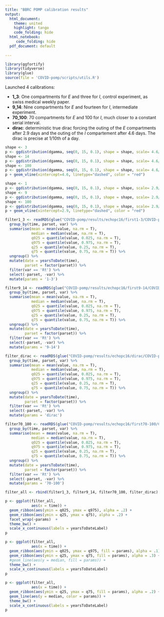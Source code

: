 ```yaml
---
title: "BBRC POMP calibration results"
output:
  html_document:
    theme: united
    highlight: tango
    code_folding: hide
  html_notebook:
     code_folding: hide
  pdf_document: default
  
---
```


```r
library(ggfortify)
library(tidyverse)
library(glue)
source(file = 'COVID-pomp/scripts/utils.R')
```

Launched 4 calibrations:

 - **1_3**: One compartments for $E$ and three for $I$, control experiment, as swiss medical weekly paper.
 - **9_14**: Nine compartments for $E$ and fourteen for $I$, intermediate experiment.
 - **70_100**: 70 compartments for $E$ and 100 for $I$, much closer to a constant serial interval.
 - **dirac**: deterministic true dirac forcing the outing of the $E$ compartments after 2.9 days and  the outing of the $I$ compartement after 4.6 days. The dirac is precise at 1/10th of a day.

```r
shape <- 3
p <- ggdistribution(dgamma, seq(0, 15, 0.1), shape = shape, scale= 4.6/shape, c = 'green')
shape <- 14
p <- ggdistribution(dgamma, seq(0, 15, 0.1), shape = shape, scale= 4.6/shape, p = p, c= 'blue')
shape <- 100
p <- ggdistribution(dgamma, seq(0, 15, 0.1), shape = shape, scale= 4.6/shape, p = p, c= 'orange')
p + geom_vline(xintercept=4.6, linetype="dashed", color = "red")
```

```r

shape <- 1
p <- ggdistribution(dgamma, seq(0, 15, 0.1), shape = shape, scale= 2.9/shape, c = 'green')
shape <- 9
p <- ggdistribution(dgamma, seq(0, 15, 0.1), shape = shape, scale= 2.9/shape, p = p, c= 'blue')
shape <- 100
p <- ggdistribution(dgamma, seq(0, 15, 0.1), shape = shape, scale= 2.9/shape, p = p, c= 'orange')
p + geom_vline(xintercept=2.9, linetype="dashed", color = "red")
```

```r
filter1_3 <- readRDS(glue("COVID-pomp/results/echopc16/first1-3/COVID-pomp/results/filtered_COVID_CH_CH_d-deltah_R0_0-I_0-id2o_30_NB_1_3.rds")) %>%   
  group_by(time, parset, var) %>% 
  summarise(mean = mean(value, na.rm = T),
            median = median(value, na.rm = T),
            q025 = quantile(value, 0.025, na.rm = T),
            q975 = quantile(value, 0.975, na.rm = T),
            q25 = quantile(value, 0.25, na.rm = T),
            q75 = quantile(value, 0.75, na.rm = T)) %>%
  ungroup() %>% 
  mutate(date = yearsToDate(time),
         parset = factor(parset)) %>% 
  filter(var == 'Rt') %>%
  select(-parset, -var) %>% 
  mutate(params = '1-3')

filter9_14 <- readRDS(glue("COVID-pomp/results/echopc16/first9-14/COVID-pomp/results/filtered_COVID_CH_CH_d-deltah_R0_0-I_0-id2o_30_NB_9_14.rds")) %>% 
  group_by(time, parset, var) %>% 
  summarise(mean = mean(value, na.rm = T),
            median = median(value, na.rm = T),
            q025 = quantile(value, 0.025, na.rm = T),
            q975 = quantile(value, 0.975, na.rm = T),
            q25 = quantile(value, 0.25, na.rm = T),
            q75 = quantile(value, 0.75, na.rm = T)) %>%
  ungroup() %>% 
  mutate(date = yearsToDate(time),
         parset = factor(parset)) %>% 
  filter(var == 'Rt') %>%
  select(-parset, -var) %>% 
  mutate(params = '9-14')

filter_dirac <- readRDS(glue("COVID-pomp/results/echopc16/dirac/COVID-pomp/results/filtered_COVID_CH_CH_d-deltah_R0_0-I_0-id2o_30_NB_29_46.rds")) %>%   
  group_by(time, parset, var) %>% 
  summarise(mean = mean(value, na.rm = T),
            median = median(value, na.rm = T),
            q025 = quantile(value, 0.025, na.rm = T),
            q975 = quantile(value, 0.975, na.rm = T),
            q25 = quantile(value, 0.25, na.rm = T),
            q75 = quantile(value, 0.75, na.rm = T)) %>%
  ungroup() %>% 
  mutate(date = yearsToDate(time),
         parset = factor(parset)) %>% 
  filter(var == 'Rt') %>%
  select(-parset, -var) %>% 
  mutate(params = 'dirac')

filter70_100 <- readRDS(glue("COVID-pomp/results/echopc16/first70-100/COVID-pomp/results/filtered_COVID_CH_CH_d-deltah_R0_0-I_0-id2o_30_NB_70_100.rds")) %>%   
  group_by(time, parset, var) %>% 
  summarise(mean = mean(value, na.rm = T),
            median = median(value, na.rm = T),
            q025 = quantile(value, 0.025, na.rm = T),
            q975 = quantile(value, 0.975, na.rm = T),
            q25 = quantile(value, 0.25, na.rm = T),
            q75 = quantile(value, 0.75, na.rm = T)) %>%
  ungroup() %>% 
  mutate(date = yearsToDate(time),
         parset = factor(parset)) %>% 
  filter(var == 'Rt') %>%
  select(-parset, -var) %>% 
  mutate(params = '70-100')

filter_all <- rbind(filter1_3, filter9_14, filter70_100, filter_dirac)
```




```r

p <- ggplot(filter_all, 
            aes(x = time)) +
  geom_ribbon(aes(ymin = q025, ymax = q975), alpha = .2) +
  geom_ribbon(aes(ymin = q25, ymax = q75), alpha = .2) +
  facet_wrap(~params)  +
  theme_bw() +
  scale_x_continuous(labels = yearsToDateLabel)
p
```

```r
p <- ggplot(filter_all, 
            aes(x = time)) +
  geom_ribbon(aes(ymin = q025, ymax = q975, fill = params), alpha = .1) +
  geom_ribbon(aes(ymin = q25, ymax = q75, fill = params), alpha = .3) +
  #geom_line(aes(y = median, fill = params)) +
  theme_bw() +
  scale_x_continuous(labels = yearsToDateLabel)
p
```
```r
p <- ggplot(filter_all, 
            aes(x = time)) +
  geom_ribbon(aes(ymin = q25, ymax = q75, fill = params), alpha = .2) +
  geom_line(aes(y = median, color = params)) +
  theme_bw() +
  scale_x_continuous(labels = yearsToDateLabel)
p
```

